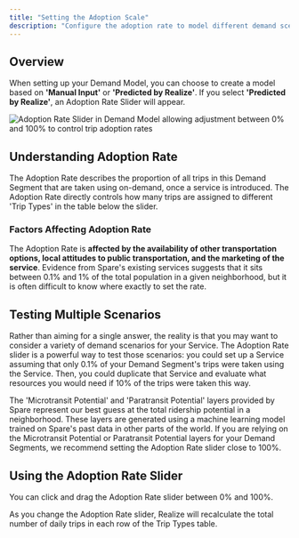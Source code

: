 ```yaml
---
title: "Setting the Adoption Scale"
description: "Configure the adoption rate to model different demand scenarios and determine the proportion of trips that will use your on-demand service"
---
```


## Overview

When setting up your Demand Model, you can choose to create a model based on **'Manual Input'** or **'Predicted by Realize'**. If you select **'Predicted by Realize'**, an Adoption Rate Slider will appear.

![Adoption Rate Slider in Demand Model allowing adjustment between 0% and 100% to control trip adoption rates](/images/spare-realize/simulation-mode/adoption-scale-slider.png)

## Understanding Adoption Rate

The Adoption Rate describes the proportion of all trips in this Demand Segment that are taken using on-demand, once a service is introduced. The Adoption Rate directly controls how many trips are assigned to different 'Trip Types' in the table below the slider.

### Factors Affecting Adoption Rate

The Adoption Rate is **affected by the availability of other transportation options, local attitudes to public transportation, and the marketing of the service**. Evidence from Spare's existing services suggests that it sits between 0.1% and 1% of the total population in a given neighborhood, but it is often difficult to know where exactly to set the rate.

## Testing Multiple Scenarios

Rather than aiming for a single answer, the reality is that you may want to consider a variety of demand scenarios for your Service. The Adoption Rate slider is a powerful way to test those scenarios: you could set up a Service assuming that only 0.1% of your Demand Segment's trips were taken using the Service. Then, you could duplicate that Service and evaluate what resources you would need if 10% of the trips were taken this way.

<Info>
The 'Microtransit Potential' and 'Paratransit Potential' layers provided by Spare represent our best guess at the total ridership potential in a neighborhood. These layers are generated using a machine learning model trained on Spare's past data in other parts of the world. If you are relying on the Microtransit Potential or Paratransit Potential layers for your Demand Segments, we recommend setting the Adoption Rate slider close to 100%.
</Info>

## Using the Adoption Rate Slider

You can click and drag the Adoption Rate slider between 0% and 100%.

<Note>
As you change the Adoption Rate slider, Realize will recalculate the total number of daily trips in each row of the Trip Types table.
</Note>
